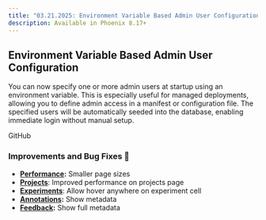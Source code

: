 ```yaml
---
title: "03.21.2025: Environment Variable Based Admin User Configuration 🗝️"
description: Available in Phoenix 8.17+
---
```


<Update label="March 21, 2025">

## Environment Variable Based Admin User Configuration

You can now specify one or more admin users at startup using an environment variable. This is especially useful for managed deployments, allowing you to define admin access in a manifest or configuration file. The specified users will be automatically seeded into the database, enabling immediate login without manual setup.

<Card title="Release arize-phoenix: v8.17.0 · Arize-ai/phoenix" icon="github" href="https://github.com/Arize-ai/phoenix/releases/tag/arize-phoenix-v8.17.0" horizontal>
  GitHub
</Card>

### Improvements and Bug Fixes 🐛

* [**Performance**](https://github.com/Arize-ai/phoenix/issues/6858)**:** Smaller page sizes
* [**Projects**](https://github.com/Arize-ai/phoenix/issues/6847): Improved performance on projects page
* [**Experiments**](https://github.com/Arize-ai/phoenix/issues/6865): Allow hover anywhere on experiment cell
* [**Annotations**](https://github.com/Arize-ai/phoenix/issues/6886)**:** Show metadata
* [**Feedback**](https://github.com/Arize-ai/phoenix/issues/6887)**:** Show full metadata
</Update>


